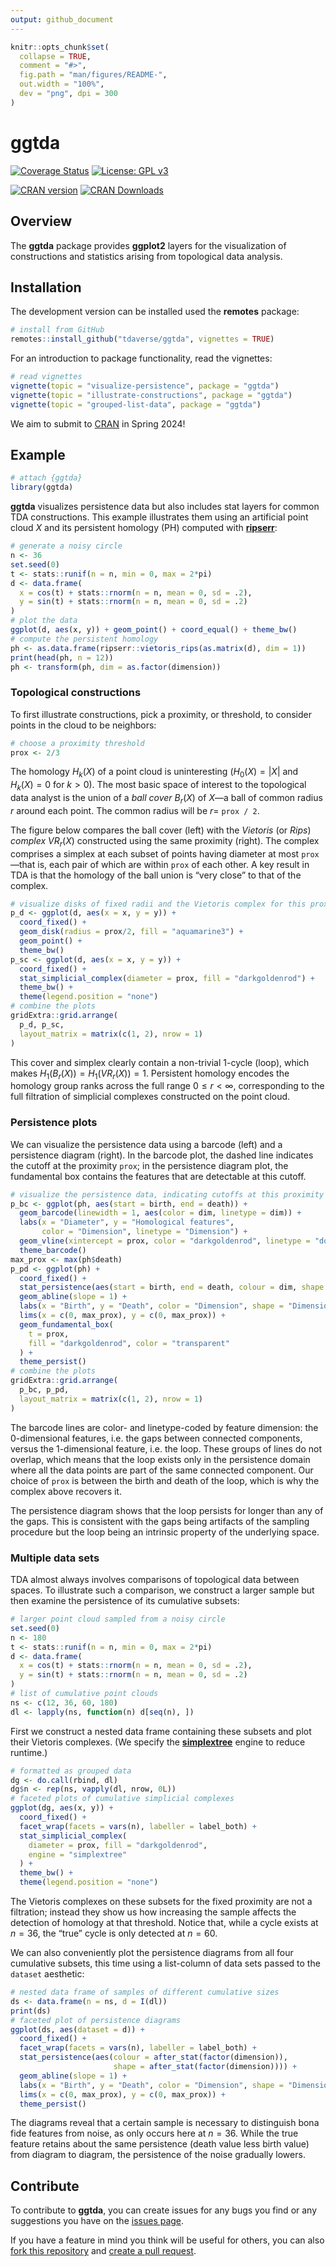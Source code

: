 ```yaml
---
output: github_document
---
```


<!-- README.md is generated from README.Rmd. Please edit that file -->

```r
knitr::opts_chunk$set(
  collapse = TRUE,
  comment = "#>",
  fig.path = "man/figures/README-",
  out.width = "100%",
  dev = "png", dpi = 300
)
```

# ggtda

[![Coverage Status](https://img.shields.io/codecov/c/github/tdaverse/ggtda/master.svg)](https://codecov.io/github/tdaverse/ggtda?branch=master)
[![License: GPL v3](https://img.shields.io/badge/License-GPL%20v3-blue.svg)](https://www.gnu.org/licenses/gpl-3.0)

[![CRAN version](http://www.r-pkg.org/badges/version/ggtda)](https://CRAN.R-project.org/package=ggtda)
[![CRAN Downloads](http://cranlogs.r-pkg.org/badges/grand-total/ggtda)](https://CRAN.R-project.org/package=ggtda)

## Overview

The **ggtda** package provides **ggplot2** layers for the visualization of constructions and statistics arising from topological data analysis.

## Installation

The development version can be installed used the **remotes** package:

```r
# install from GitHub
remotes::install_github("tdaverse/ggtda", vignettes = TRUE)
```

For an introduction to package functionality, read the vignettes:

```r
# read vignettes
vignette(topic = "visualize-persistence", package = "ggtda")
vignette(topic = "illustrate-constructions", package = "ggtda")
vignette(topic = "grouped-list-data", package = "ggtda")
```

We aim to submit to [CRAN](https://CRAN.R-project.org) in Spring 2024!

## Example

```r
# attach {ggtda}
library(ggtda)
```

**ggtda** visualizes persistence data but also includes stat layers for common TDA constructions. This example illustrates them using an artificial point cloud $X$ and its persistent homology (PH) computed with [**ripserr**](https://cran.r-project.org/package=ripserr):

```r
# generate a noisy circle
n <- 36
set.seed(0)
t <- stats::runif(n = n, min = 0, max = 2*pi)
d <- data.frame(
  x = cos(t) + stats::rnorm(n = n, mean = 0, sd = .2),
  y = sin(t) + stats::rnorm(n = n, mean = 0, sd = .2)
)
# plot the data
ggplot(d, aes(x, y)) + geom_point() + coord_equal() + theme_bw()
# compute the persistent homology
ph <- as.data.frame(ripserr::vietoris_rips(as.matrix(d), dim = 1))
print(head(ph, n = 12))
ph <- transform(ph, dim = as.factor(dimension))
```

### Topological constructions

To first illustrate constructions, pick a proximity, or threshold, to consider points in the cloud to be neighbors:

```r
# choose a proximity threshold
prox <- 2/3
```

The homology $H_k(X)$ of a point cloud is uninteresting ($H_0(X) = \lvert X \rvert$ and $H_k(X) = 0$ for $k > 0$). The most basic space of interest to the topological data analyst is the union of a _ball cover_ $B_r(X)$ of $X$---a ball of common radius $r$ around each point. The common radius will be $r =$ `prox / 2`.

The figure below compares the ball cover (left) with the _Vietoris_ (or _Rips_) _complex_ ${VR}_r(X)$ constructed using the same proximity (right).
The complex comprises a simplex at each subset of points having diameter at most `prox`---that is, each pair of which are within `prox` of each other.
A key result in TDA is that the homology of the ball union is "very close" to that of the complex.

```r
# visualize disks of fixed radii and the Vietoris complex for this proximity
p_d <- ggplot(d, aes(x = x, y = y)) +
  coord_fixed() +
  geom_disk(radius = prox/2, fill = "aquamarine3") +
  geom_point() +
  theme_bw()
p_sc <- ggplot(d, aes(x = x, y = y)) +
  coord_fixed() +
  stat_simplicial_complex(diameter = prox, fill = "darkgoldenrod") +
  theme_bw() +
  theme(legend.position = "none")
# combine the plots
gridExtra::grid.arrange(
  p_d, p_sc,
  layout_matrix = matrix(c(1, 2), nrow = 1)
)
```

This cover and simplex clearly contain a non-trivial 1-cycle (loop), which makes $H_1(B_r(X)) = H_1({VR}_r(X)) = 1$.
Persistent homology encodes the homology group ranks across the full range $0 \leq r < \infty$, corresponding to the full filtration of simplicial complexes constructed on the point cloud.

### Persistence plots

We can visualize the persistence data using a barcode (left) and a persistence diagram (right).
In the barcode plot, the dashed line indicates the cutoff at the proximity `prox`; in the persistence diagram plot, the fundamental box contains the features that are detectable at this cutoff.

```r
# visualize the persistence data, indicating cutoffs at this proximity
p_bc <- ggplot(ph, aes(start = birth, end = death)) +
  geom_barcode(linewidth = 1, aes(color = dim, linetype = dim)) +
  labs(x = "Diameter", y = "Homological features",
       color = "Dimension", linetype = "Dimension") +
  geom_vline(xintercept = prox, color = "darkgoldenrod", linetype = "dotted") +
  theme_barcode()
max_prox <- max(ph$death)
p_pd <- ggplot(ph) +
  coord_fixed() +
  stat_persistence(aes(start = birth, end = death, colour = dim, shape = dim)) +
  geom_abline(slope = 1) +
  labs(x = "Birth", y = "Death", color = "Dimension", shape = "Dimension") +
  lims(x = c(0, max_prox), y = c(0, max_prox)) +
  geom_fundamental_box(
    t = prox,
    fill = "darkgoldenrod", color = "transparent"
  ) +
  theme_persist()
# combine the plots
gridExtra::grid.arrange(
  p_bc, p_pd,
  layout_matrix = matrix(c(1, 2), nrow = 1)
)
```

The barcode lines are color- and linetype-coded by feature dimension: the 0-dimensional features, i.e. the gaps between connected components, versus the 1-dimensional feature, i.e. the loop.
These groups of lines do not overlap, which means that the loop exists only in the persistence domain where all the data points are part of the same connected component. Our choice of `prox` is between the birth and death of the loop, which is why the complex above recovers it.

The persistence diagram shows that the loop persists for longer than any of the gaps. This is consistent with the gaps being artifacts of the sampling procedure but the loop being an intrinsic property of the underlying space.

### Multiple data sets

TDA almost always involves comparisons of topological data between spaces.
To illustrate such a comparison, we construct a larger sample but then examine the persistence of its cumulative subsets:

```r
# larger point cloud sampled from a noisy circle
set.seed(0)
n <- 180
t <- stats::runif(n = n, min = 0, max = 2*pi)
d <- data.frame(
  x = cos(t) + stats::rnorm(n = n, mean = 0, sd = .2),
  y = sin(t) + stats::rnorm(n = n, mean = 0, sd = .2)
)
# list of cumulative point clouds
ns <- c(12, 36, 60, 180)
dl <- lapply(ns, function(n) d[seq(n), ])
```

First we construct a nested data frame containing these subsets and plot their Vietoris complexes.
(We specify the [**simplextree**](https://github.com/peekxc/simplextree) engine to reduce runtime.)

```r
# formatted as grouped data
dg <- do.call(rbind, dl)
dg$n <- rep(ns, vapply(dl, nrow, 0L))
# faceted plots of cumulative simplicial complexes
ggplot(dg, aes(x, y)) +
  coord_fixed() +
  facet_wrap(facets = vars(n), labeller = label_both) +
  stat_simplicial_complex(
    diameter = prox, fill = "darkgoldenrod",
    engine = "simplextree"
  ) +
  theme_bw() +
  theme(legend.position = "none")
```

The Vietoris complexes on these subsets for the fixed proximity are not a filtration; instead they show us how increasing the sample affects the detection of homology at that threshold.
Notice that, while a cycle exists at $n = 36$, the "true" cycle is only detected at $n = 60$.

We can also conveniently plot the persistence diagrams from all four cumulative subsets, this time using a list-column of data sets passed to the `dataset` aesthetic:

```r
# nested data frame of samples of different cumulative sizes
ds <- data.frame(n = ns, d = I(dl))
print(ds)
# faceted plot of persistence diagrams
ggplot(ds, aes(dataset = d)) +
  coord_fixed() +
  facet_wrap(facets = vars(n), labeller = label_both) +
  stat_persistence(aes(colour = after_stat(factor(dimension)),
                       shape = after_stat(factor(dimension)))) +
  geom_abline(slope = 1) +
  labs(x = "Birth", y = "Death", color = "Dimension", shape = "Dimension") +
  lims(x = c(0, max_prox), y = c(0, max_prox)) +
  theme_persist()
```

The diagrams reveal that a certain sample is necessary to distinguish bona fide features from noise, as only occurs here at $n = 36$.
While the true feature retains about the same persistence (death value less birth value) from diagram to diagram, the persistence of the noise gradually lowers.

## Contribute

To contribute to **ggtda**, you can create issues for any bugs you find or any suggestions you have on the [issues page](https://github.com/tdaverse/ggtda/issues).

If you have a feature in mind you think will be useful for others, you can also [fork this repository](https://help.github.com/en/articles/fork-a-repo) and [create a pull request](https://help.github.com/en/articles/creating-a-pull-request).
